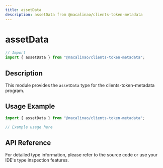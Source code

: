 ```yaml
---
title: assetData
description: assetData from @macalinao/clients-token-metadata
---
```


# assetData

```typescript
// Import
import { assetData } from "@macalinao/clients-token-metadata";
```

## Description

This module provides the `assetData` type for the clients-token-metadata program.

## Usage Example

```typescript
import { assetData } from "@macalinao/clients-token-metadata";

// Example usage here
```

## API Reference

For detailed type information, please refer to the source code or use your IDE's type inspection features.
